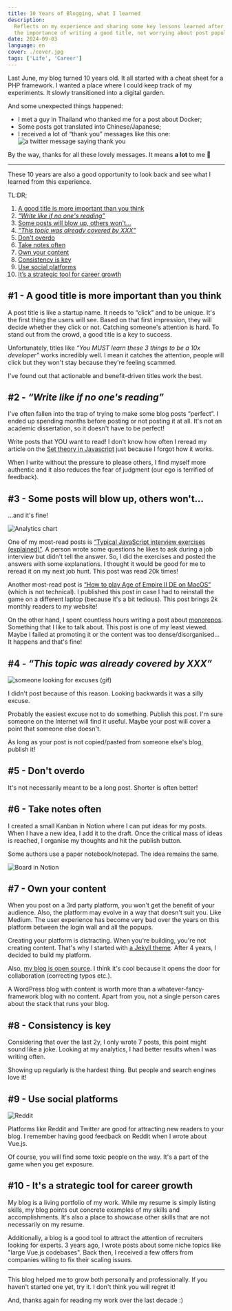 ```yaml
---
title: 10 Years of Blogging, what I learned
description:
  Reflects on my experience and sharing some key lessons learned after 10y of blogging. Including
  the importance of writing a good title, not worrying about post popularity...
date: 2024-09-03
language: en
cover: ./cover.jpg
tags: ['Life', 'Career']
---
```



Last June, my blog turned 10 years old. It all started with a cheat sheet for a PHP framework. I
wanted a place where I could keep track of my experiments. It slowly transitioned into a digital
garden.

And some unexpected things happened:

- I met a guy in Thailand who thanked me for a post about Docker;
- Some posts got translated into Chinese/Japanese;
- I received a lot of “thank you” messages like this
  one:![a twitter message saying thank you](./message.png)

By the way, thanks for all these lovely messages. It means **a lot** to me 🫶

---

These 10 years are also a good opportunity to look back and see what I learned from this experience.

TL:DR;

1. [A good title is more important than you think](#1---a-good-title-is-more-important-than-you-think)
2. [_“Write like if no one's reading”_](#2---write-like-if-no-ones-reading)
3. [Some posts will blow up, others won't…](3---some-posts-will-blow-up-others-wont)
4. [_“This topic was already covered by XXX”_](4---this-topic-was-already-covered-by-xxx)
5. [Don't overdo](#5---dont-overdo)
6. [Take notes often](#6---take-notes-often)
7. [Own your content](#7---own-your-content)
8. [Consistency is key](#8---consistency-is-key)
9. [Use social platforms](#9---use-social-platforms)
10. [It’s a strategic tool for career growth](#10---its-a-strategic-tool-for-career-growth)

## #1 - A good title is more important than you think

A post title is like a startup name. It needs to “click” and to be unique. It's the first thing the
users will see. Based on that first impression, they will decide whether they click or not. Catching
someone's attention is hard. To stand out from the crowd, a good title is a key to success.

Unfortunately, titles like *“You MUST learn these 3 things to be a 10x developer”* works incredibly
well. I mean it catches the attention, people will click but they won't stay because they're feeling
scammed.

I've found out that actionable and benefit-driven titles work the best.

## #2 - _“Write like if no one's reading”_

I've often fallen into the trap of trying to make some blog posts “perfect”. I ended up spending
months before posting or not posting it at all. It's not an academic dissertation, so it doesn't
have to be perfect!

Write posts that YOU want to read! I don't know how often I reread my article on the
[Set theory in Javascript](https://www.maxpou.fr/blog/no-more-loop-in-js/#set-theory-union--intersection--and-difference)
just because I forgot how it works.

When I write without the pressure to please others, I find myself more authentic and it also reduces
the fear of judgment (our ego is terrified of feedback).

## #3 - Some posts will blow up, others won't…

…and it's fine!

![Analytics chart](./chart.png)

One of my most-read posts is
[“Typical JavaScript interview exercises (explained)”](https://www.maxpou.fr/blog/js-exercises-explained/).
A person wrote some questions he likes to ask during a job interview but didn't tell the answer. So,
I did the exercises and posted the answers with some explanations. I thought it would be good for me
to reread it on my next job hunt. This post was read 20k times!

Another most-read post is
[“How to play Age of Empire II DE on MacOS”](https://www.maxpou.fr/blog/aoe2-on-macos/) (which is
not technical). I published this post in case I had to reinstall the game on a different laptop
(because it's a bit tedious). This post brings 2k monthly readers to my website!

On the other hand, I spent countless hours writing a post about
[monorepos](https://www.maxpou.fr/blog/monorepo-pros-and-cons/). Something that I like to talk
about. This post is one of my least viewed. Maybe I failed at promoting it or the content was too
dense/disorganised… It happens and that's fine!

## #4 - _“This topic was already covered by XXX”_

![someone looking for excuses (gif)](./excuses.webp)

I didn't post because of this reason. Looking backwards it was a silly excuse.

Probably the easiest excuse not to do something. Publish this post. I'm sure someone on the Internet
will find it useful. Maybe your post will cover a point that someone else doesn't.

As long as your post is not copied/pasted from someone else's blog, publish it!

## #5 - Don't overdo

It's not necessarily meant to be a long post. Shorter is often better!

## #6 - Take notes often

I created a small Kanban in Notion where I can put ideas for my posts. When I have a new idea, I add
it to the draft. Once the critical mass of ideas is reached, I organise my thoughts and hit the
publish button.

Some authors use a paper notebook/notepad. The idea remains the same.

![Board in Notion](./board.png)

## #7 - Own your content

When you post on a 3rd party platform, you won't get the benefit of your audience. Also, the
platform may evolve in a way that doesn't suit you. Like Medium. The user experience has become very
bad over the years on this platform between the login wall and all the popups.

Creating your platform is distracting. When you're building, you're not creating content. That's why
I started with [a Jekyll theme](https://mmistakes.github.io/jekyll-theme-hpstr/). After 4 years, I
decided to build my platform.

Also, [my blog is open source](https://github.com/maxpou/maxpou.fr). I think it's cool because it
opens the door for collaboration (correcting typos etc.).

<Info title="💡 Beginner tips!">
  A WordPress blog with content is worth more than a whatever-fancy-framework blog with no content.
  Apart from you, not a single person cares about the stack that runs your blog.
</Info>

## #8 - Consistency is key

Considering that over the last 2y, I only wrote 7 posts, this point might sound like a joke. Looking
at my analytics, I had better results when I was writing often.

Showing up regularly is the hardest thing. But people and search engines love it!

## #9 - Use social platforms

![Reddit](./reddit.png)

Platforms like Reddit and Twitter are good for attracting new readers to your blog. I remember
having good feedback on Reddit when I wrote about Vue.js.

Of course, you will find some toxic people on the way. It's a part of the game when you get
exposure.

## #10 - It's a strategic tool for career growth

My blog is a living portfolio of my work. While my resume is simply listing skills, my blog points
out concrete examples of my skills and accomplishments. It's also a place to showcase other skills
that are not necessarily on my resume.

Additionally, a blog is a good tool to attract the attention of recruiters looking for experts. 3
years ago, I wrote posts about some niche topics like "large Vue.js codebases". Back then, I
received a few offers from companies willing to fix their scaling issues.

---

This blog helped me to grow both personally and professionally. If you haven't started one yet, try
it. I don't think you will regret it!

And, thanks again for reading my work over the last decade :)
